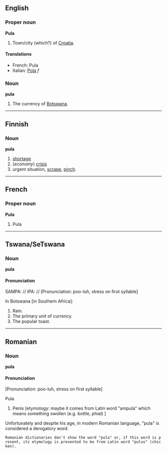 ==English==
===Proper noun===
'''Pula'''

#Town/city (which?) of [[Croatia]].

====Translations====
*French: Pula
*Italian: [[Pola]] ''f''

===Noun===
'''pula'''

#The currency of [[Botswana]].

----

==Finnish==

===Noun===
'''pula'''

# [[shortage]]
# (''economy'') [[crisis]]
# urgent situation, [[scrape]], [[pinch]].

----

==French==
===Proper noun===
'''Pula'''

#Pula

----
==Tswana/SeTswana==
===Noun===
'''pula'''

====Pronunciation====
SAMPA: //
IPA: //
[Pronunciation: poo-luh, stress on first syllable]

In Botswana [in Southern Africa]:

#Rain.
#The primary unit of currency.
#The popular toast.

----
==Romanian==
===Noun===
'''pula'''

====Pronunciation====

[Pronunciation: poo-luh, stress on first syllable]

Pula
#Penis [etymology: maybe it comes from Latin word "ampula" which means something swollen (e.g. bottle, phial) ]
Unfortunately and despite his age, in modern Romanian language, "pula" is considered a derogatory word.
 Romanian dictionaries don't show the word "pula" or, if this word is present, its etymology is presented to be from Latin word "pulus" (chicken).